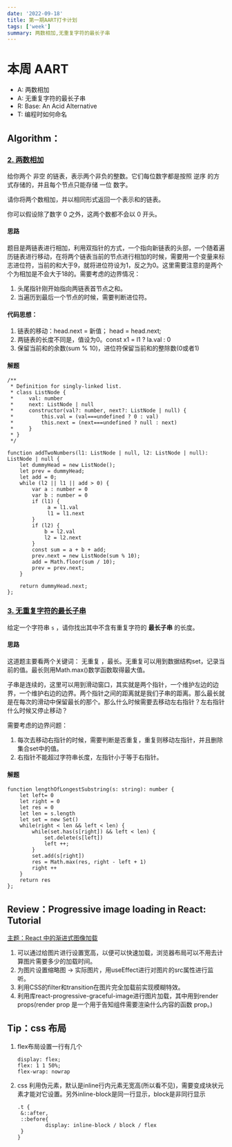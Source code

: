 ```yaml
---
date: '2022-09-18'
title: 第一期AART打卡计划
tags: ['week']
summary: 两数相加,无重复字符的最长子串
---
```


# 本周 AART

- A: 两数相加
- A: 无重复字符的最长子串
- R: Base: An Acid Alternative
- T: 编程时如何命名

## Algorithm：

### [2. 两数相加](https://leetcode.cn/problems/add-two-numbers/)

给你两个 非空 的链表，表示两个非负的整数。它们每位数字都是按照 逆序 的方式存储的，并且每个节点只能存储 一位 数字。

请你将两个数相加，并以相同形式返回一个表示和的链表。

你可以假设除了数字 0 之外，这两个数都不会以 0 开头。

#### 思路

题目是两链表进行相加，利用双指针的方式，一个指向新链表的头部，一个随着遍历链表进行移动，在将两个链表当前的节点进行相加的时候，需要用一个变量来标志进位符，当前的和大于9，就将进位符设为1，反之为0。这里需要注意的是两个个为相加是不会大于18的。需要考虑的边界情况：

1. 头尾指针刚开始指向两链表首节点之和。
2. 当遍历到最后一个节点的时候，需要判断进位符。

#### 代码思想：

1. 链表的移动：head.next = 新值； head = head.next;
2. 两链表的长度不同是，值设为0。const x1 = l1 ? la.val : 0
3. 保留当前和的余数(sum % 10)，进位符保留当前和的整除数(0或者1)

#### 解题

```
/**
 * Definition for singly-linked list.
 * class ListNode {
 *     val: number
 *     next: ListNode | null
 *     constructor(val?: number, next?: ListNode | null) {
 *         this.val = (val===undefined ? 0 : val)
 *         this.next = (next===undefined ? null : next)
 *     }
 * }
 */

function addTwoNumbers(l1: ListNode | null, l2: ListNode | null): ListNode | null {
    let dummyHead = new ListNode();
    let prev = dummyHead;
    let add = 0;
    while (l2 || l1 || add > 0) {
        var a : number = 0
        var b : number = 0
        if (l1) {
             a = l1.val
             l1 = l1.next
        }
        if (l2) {
            b = l2.val
            l2 = l2.next
        }
        const sum = a + b + add;
        prev.next = new ListNode(sum % 10);
        add = Math.floor(sum / 10);
        prev = prev.next;
    }

    return dummyHead.next;
};
```

### [3. 无重复字符的最长子串](https://leetcode.cn/problems/longest-substring-without-repeating-characters/)

给定一个字符串 `s` ，请你找出其中不含有重复字符的 **最长子串** 的长度。

#### 思路

这道题主要看两个关键词： 无重复 ，最长。无重复可以用到数据结构set，记录当前的值。最长则用Math.max()数学函数取得最大值。

子串是连续的，这里可以用到滑动窗口，其实就是两个指针，一个维护左边的边界，一个维护右边的边界。两个指针之间的距离就是我们子串的距离。那么最长就是在每次的滑动中保留最长的那个。那么什么时候需要去移动左右指针？左右指针什么时候又停止移动？

需要考虑的边界问题：

1. 每次去移动右指针的时候，需要判断是否重复，重复则移动左指针，并且删除集合set中的值。
2. 右指针不能超过字符串长度，左指针小于等于右指针。

#### 解题

```
function lengthOfLongestSubstring(s: string): number {
    let left= 0
    let right = 0
    let res = 0
    let len = s.length
    let set = new Set()
    while(right < len && left < len) {
        while(set.has(s[right]) && left < len) {
            set.delete(s[left])
            left ++;
        }
        set.add(s[right])
        res = Math.max(res, right - left + 1)
        right ++
    }
    return res
};
```

## Review：Progressive image loading in React: Tutorial

[主题：React 中的渐进式图像加载](https://blog.logrocket.com/progressive-image-loading-react-tutorial/)

1. 可以通过给图片进行设置宽高，以便可以快速加载，浏览器布局可以不用去计算图片需要多少的加载时间。
2. 为图片设置缩略图 -> 实际图片，用useEffect进行对图片的src属性进行监听。
3. 利用CSS的filter和transition在图片完全加载前实现模糊特效。
4. 利用库react-progressive-graceful-image进行图片加载，其中用到render props(render prop 是一个用于告知组件需要渲染什么内容的函数 prop。)

## Tip：css 布局

1. flex布局设置一行有几个

   ```
   display: flex;
   flex: 1 1 50%;
   flex-wrap: nowrap
   ```

2. css 利用伪元素，默认是inline行内元素无宽高(所以看不见)，需要变成块状元素才能对它设置。另外inline-block是同一行显示，block是非同行显示

   ```
   .t {
   	&::after,
   	::before{
   			display: inline-block / block / flex
   	}
   }
   ```

   